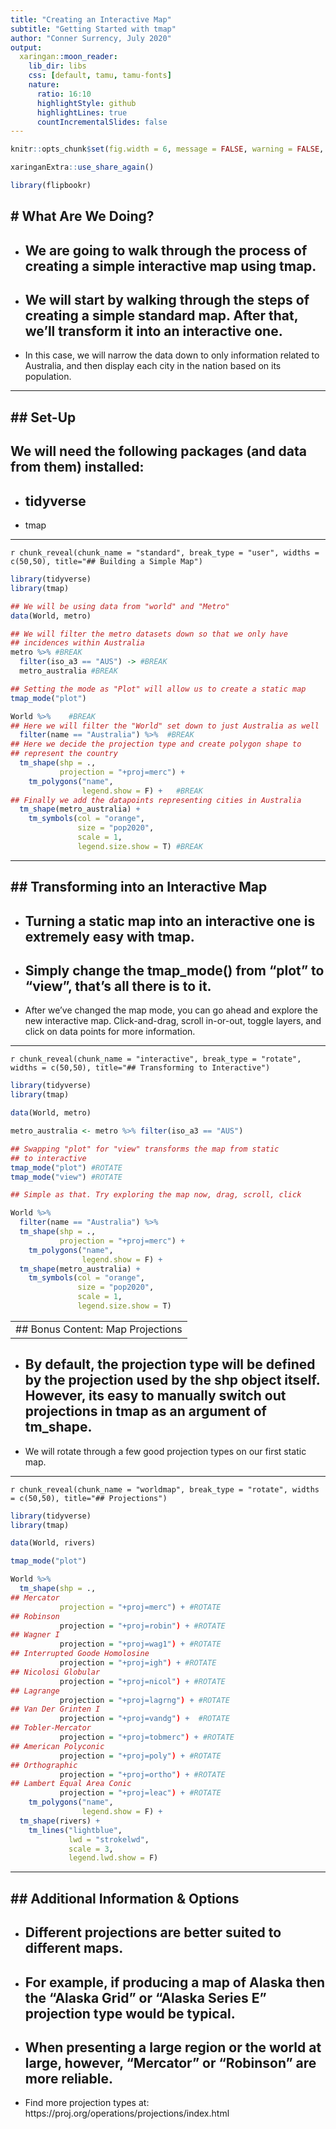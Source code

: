 ```yaml
---
title: "Creating an Interactive Map"
subtitle: "Getting Started with tmap"
author: "Conner Surrency, July 2020"
output:
  xaringan::moon_reader:
    lib_dir: libs
    css: [default, tamu, tamu-fonts]
    nature:
      ratio: 16:10
      highlightStyle: github
      highlightLines: true
      countIncrementalSlides: false
---
```




```r
knitr::opts_chunk$set(fig.width = 6, message = FALSE, warning = FALSE, comment = "", cache = T, fig.retina = 3)

xaringanExtra::use_share_again()

library(flipbookr)
```


# What Are We Doing?
--

- We are going to walk through the process of creating a simple interactive map using tmap.
--

- We will start by walking through the steps of creating a simple standard map. After that, we'll transform it into an interactive one.
--

- In this case, we will narrow the data down to only information related to Australia, and then display each city in the nation based on its population. 

---

## Set-Up
--

We will need the following packages (and data from them) installed:  
--

- tidyverse
--

- tmap

---

`r chunk_reveal(chunk_name = "standard", break_type = "user", widths = c(50,50), title="## Building a Simple Map")`

```r
library(tidyverse) 
library(tmap) 

## We will be using data from "world" and "Metro"
data(World, metro) 

## We will filter the metro datasets down so that we only have 
## incidences within Australia
metro %>% #BREAK
  filter(iso_a3 == "AUS") -> #BREAK
  metro_australia #BREAK

## Setting the mode as "Plot" will allow us to create a static map
tmap_mode("plot") 

World %>%    #BREAK
## Here we will filter the "World" set down to just Australia as well
  filter(name == "Australia") %>%  #BREAK
## Here we decide the projection type and create polygon shape to 
## represent the country
  tm_shape(shp = .,  
           projection = "+proj=merc") + 
    tm_polygons("name", 
                legend.show = F) +   #BREAK
## Finally we add the datapoints representing cities in Australia
  tm_shape(metro_australia) +
    tm_symbols(col = "orange", 
               size = "pop2020", 
               scale = 1, 
               legend.size.show = T) #BREAK
```

---

## Transforming into an Interactive Map
--

- Turning a static map into an interactive one is extremely easy with tmap.
--

- Simply change the tmap_mode() from "plot" to "view", that's all there is to it.
--

- After we've changed the map mode, you can go ahead and explore the new interactive map. Click-and-drag, scroll in-or-out, toggle layers, and click on data points for more information.

---

`r chunk_reveal(chunk_name = "interactive", break_type = "rotate", widths = c(50,50), title="## Transforming to Interactive")`

```r
library(tidyverse) 
library(tmap) 

data(World, metro) 

metro_australia <- metro %>% filter(iso_a3 == "AUS") 

## Swapping "plot" for "view" transforms the map from static 
## to interactive
tmap_mode("plot") #ROTATE
tmap_mode("view") #ROTATE

## Simple as that. Try exploring the map now, drag, scroll, click

World %>%   
  filter(name == "Australia") %>%  
  tm_shape(shp = .,  
           projection = "+proj=merc") + 
    tm_polygons("name",  
                legend.show = F) +   
  tm_shape(metro_australia) +
    tm_symbols(col = "orange", 
               size = "pop2020", 
               scale = 1, 
               legend.size.show = T) 
```
---
## Bonus Content: Map Projections
--

- By default, the projection type will be defined by the projection used by the shp object itself. However, its easy to manually switch out projections in tmap as an argument of tm_shape.
--

- We will rotate through a few good projection types on our first static map.

---

`r chunk_reveal(chunk_name = "worldmap", break_type = "rotate", widths = c(50,50), title="## Projections")`

```r
library(tidyverse) 
library(tmap) 

data(World, rivers) 

tmap_mode("plot") 

World %>%   
  tm_shape(shp = .,  
## Mercator
           projection = "+proj=merc") + #ROTATE 
## Robinson
           projection = "+proj=robin") + #ROTATE
## Wagner I
           projection = "+proj=wag1") + #ROTATE
## Interrupted Goode Homolosine
           projection = "+proj=igh") + #ROTATE
## Nicolosi Globular
           projection = "+proj=nicol") + #ROTATE
## Lagrange
           projection = "+proj=lagrng") + #ROTATE
## Van Der Grinten I
           projection = "+proj=vandg") +  #ROTATE
## Tobler-Mercator
           projection = "+proj=tobmerc") + #ROTATE
## American Polyconic
           projection = "+proj=poly") + #ROTATE
## Orthographic
           projection = "+proj=ortho") + #ROTATE
## Lambert Equal Area Conic
           projection = "+proj=leac") + #ROTATE
    tm_polygons("name",  
                legend.show = F) +   
  tm_shape(rivers) +
    tm_lines("lightblue", 
             lwd = "strokelwd", 
             scale = 3, 
             legend.lwd.show = F) 

```



---

## Additional Information & Options
--

- Different projections are better suited to different maps. 
--

- For example, if producing a map of Alaska then the "Alaska Grid" or "Alaska Series E" projection type would be typical. 
--

- When presenting a large region or the world at large, however, "Mercator" or "Robinson" are more reliable. 
--

- Find more projection types at: https://proj.org/operations/projections/index.html


